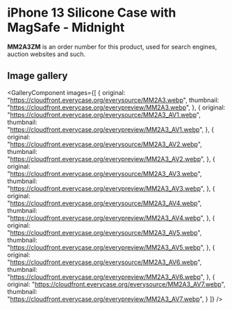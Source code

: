 
# iPhone 13 Silicone Case with MagSafe - Midnight

<Callout type='info' emoji='👉🏻'>**MM2A3ZM** is an order number for this product, used for search engines, auction websites and such.</Callout>

## Image gallery

<GalleryComponent
    images={[
      {
        original: "https://cloudfront.everycase.org/everysource/MM2A3.webp",
        thumbnail: "https://cloudfront.everycase.org/everypreview/MM2A3.webp",
      },
      {
        original: "https://cloudfront.everycase.org/everysource/MM2A3_AV1.webp",
        thumbnail: "https://cloudfront.everycase.org/everypreview/MM2A3_AV1.webp",
      },
      {
        original: "https://cloudfront.everycase.org/everysource/MM2A3_AV2.webp",
        thumbnail: "https://cloudfront.everycase.org/everypreview/MM2A3_AV2.webp",
      },
      {
        original: "https://cloudfront.everycase.org/everysource/MM2A3_AV3.webp",
        thumbnail: "https://cloudfront.everycase.org/everypreview/MM2A3_AV3.webp",
      },
      {
        original: "https://cloudfront.everycase.org/everysource/MM2A3_AV4.webp",
        thumbnail: "https://cloudfront.everycase.org/everypreview/MM2A3_AV4.webp",
      },
      {
        original: "https://cloudfront.everycase.org/everysource/MM2A3_AV5.webp",
        thumbnail: "https://cloudfront.everycase.org/everypreview/MM2A3_AV5.webp",
      },
      {
        original: "https://cloudfront.everycase.org/everysource/MM2A3_AV6.webp",
        thumbnail: "https://cloudfront.everycase.org/everypreview/MM2A3_AV6.webp",
      },
      {
        original: "https://cloudfront.everycase.org/everysource/MM2A3_AV7.webp",
        thumbnail: "https://cloudfront.everycase.org/everypreview/MM2A3_AV7.webp",
      }
    ]}
  />
